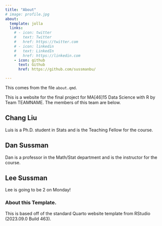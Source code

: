 ```yaml
---
title: "About"
# image: profile.jpg
about:
  template: jolla
  links:
    # - icon: twitter
    #   text: Twitter
    #   href: https://twitter.com
    # - icon: linkedin
    #   text: LinkedIn
    #   href: https://linkedin.com
    - icon: github
      text: Github
      href: https://github.com/sussmanbu/

---
```



This comes from the file `about.qmd`.

This is a website for the final project for MA[46]15 Data Science with R by Team TEAMNAME.
The members of this team are below.

## Chang Liu

Luis is a Ph.D. student in Stats and is the Teaching Fellow for the course.

## Dan Sussman

Dan is a professor in the Math/Stat department and is the instructor for the course.

## Lee Sussman

Lee is going to be 2 on Monday!

<!-- Please leave in the information below -->

### About this Template.

This is based off of the standard Quarto website template from RStudio (2023.09.0 Build 463).
